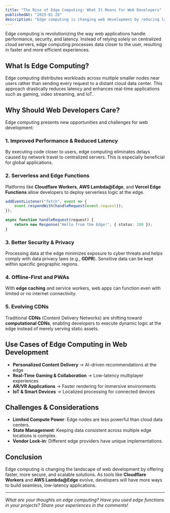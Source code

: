 ```yaml
---
title: "The Rise of Edge Computing: What It Means for Web Developers"
publishedAt: "2025-01-28"
description: "Edge computing is changing web development by reducing latency and improving performance. Learn how it works and why it matters."
---
```


Edge computing is revolutionizing the way web applications handle performance, security, and latency. Instead of relying solely on centralized cloud servers, edge computing processes data closer to the user, resulting in faster and more efficient experiences.

## What Is Edge Computing?
Edge computing distributes workloads across multiple smaller nodes near users rather than sending every request to a distant cloud data center. This approach drastically reduces latency and enhances real-time applications such as gaming, video streaming, and IoT.

## Why Should Web Developers Care?
Edge computing presents new opportunities and challenges for web development:

### 1. Improved Performance & Reduced Latency
By executing code closer to users, edge computing eliminates delays caused by network travel to centralized servers. This is especially beneficial for global applications.

### 2. Serverless and Edge Functions
Platforms like **Cloudflare Workers**, **AWS Lambda@Edge**, and **Vercel Edge Functions** allow developers to deploy serverless logic at the edge.

```ts
addEventListener("fetch", event => {
    event.respondWith(handleRequest(event.request));
});

async function handleRequest(request) {
    return new Response("Hello from the Edge!", { status: 200 });
}
```

### 3. Better Security & Privacy
Processing data at the edge minimizes exposure to cyber threats and helps comply with data privacy laws (e.g., **GDPR**). Sensitive data can be kept within specific geographic regions.

### 4. Offline-First and PWAs
With **edge caching** and service workers, web apps can function even with limited or no internet connectivity.

### 5. Evolving CDNs
Traditional **CDNs** (Content Delivery Networks) are shifting toward **computational CDNs**, enabling developers to execute dynamic logic at the edge instead of merely serving static assets.

## Use Cases of Edge Computing in Web Development
- **Personalized Content Delivery** → AI-driven recommendations at the edge
- **Real-Time Gaming & Collaboration** → Low-latency multiplayer experiences
- **AR/VR Applications** → Faster rendering for immersive environments
- **IoT & Smart Devices** → Localized processing for connected devices

## Challenges & Considerations
- **Limited Compute Power**: Edge nodes are less powerful than cloud data centers.
- **State Management**: Keeping data consistent across multiple edge locations is complex.
- **Vendor Lock-in**: Different edge providers have unique implementations.

## Conclusion
Edge computing is changing the landscape of web development by offering faster, more secure, and scalable solutions. As tools like **Cloudflare Workers** and **AWS Lambda@Edge** evolve, developers will have more ways to build seamless, low-latency applications.

---
*What are your thoughts on edge computing? Have you used edge functions in your projects? Share your experiences in the comments!*
